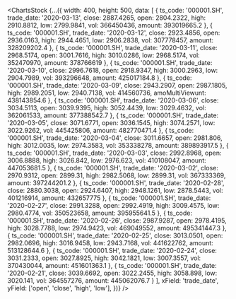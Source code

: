 <ChartsStock {...({
    width: 400,
    height: 500,
    data: [
      { ts_code: '000001.SH', trade_date: '2020-03-13', close: 2887.4265,
        open: 2804.2322, high: 2910.8812, low: 2799.9841,
        vol: 366450436, amount: 393019665.2 },
      { ts_code: '000001.SH', trade_date: '2020-03-12', close: 2923.4856,
        open: 2936.0163, high: 2944.4651, low: 2906.2838,
        vol: 307778457, amount: 328209202.4 },
      { ts_code: '000001.SH', trade_date: '2020-03-11', close: 2968.5174,
        open: 3001.7616, high: 3010.0286, low: 2968.5174,
        vol: 352470970, amount: 378766619 },
      { ts_code: '000001.SH', trade_date: '2020-03-10', close: 2996.7618,
        open: 2918.9347, high: 3000.2963, low: 2904.7989,
        vol: 393296648, amount: 425017184.8 },
      { ts_code: '000001.SH', trade_date: '2020-03-09', close: 2943.2907,
        open: 2987.1805, high: 2989.2051, low: 2940.7138,
        vol: 414560736, amoMultiViewunt: 438143854.6 },
      { ts_code: '000001.SH', trade_date: '2020-03-06', close: 3034.5113,
        open: 3039.9395, high: 3052.4439, low: 3029.4632,
        vol: 362061533, amount: 377388542.7 },
      { ts_code: '000001.SH', trade_date: '2020-03-05', close: 3071.6771,
        open: 3036.1545, high: 3074.2571, low: 3022.9262,
        vol: 445425806, amount: 482770471.4 },
      { ts_code: '000001.SH', trade_date: '2020-03-04', close: 3011.6657,
        open: 2981.806, high: 3012.0035, low: 2974.3583,
        vol: 353338278, amount: 389893917.5 },
      { ts_code: '000001.SH', trade_date: '2020-03-03', close: 2992.8968,
        open: 3006.8888, high: 3026.842, low: 2976.623,
        vol: 410108047, amount: 447053681.5 },
      { ts_code: '000001.SH', trade_date: '2020-03-02', close: 2970.9312,
        open: 2899.31, high: 2982.5068, low: 2899.31,
        vol: 367333369, amount: 397244201.2 },
      { ts_code: '000001.SH', trade_date: '2020-02-28', close: 2880.3038,
        open: 2924.6407, high: 2948.1261, low: 2878.5443,
        vol: 401216914, amount: 432657775 },
      { ts_code: '000001.SH', trade_date: '2020-02-27', close: 2991.3288,
        open: 2992.4919, high: 3009.4575, low: 2980.4774,
        vol: 350523658, amount: 395955641.5 },
      { ts_code: '000001.SH', trade_date: '2020-02-26', close: 2987.9287,
        open: 2978.4195, high: 3028.7788, low: 2974.9423,
        vol: 469049552, amount: 495341447.3 },
      { ts_code: '000001.SH', trade_date: '2020-02-25', close: 3013.0501,
        open: 2982.0696, high: 3016.9458, low: 2943.7168,
        vol: 441622762, amount: 513128644.6 },
      { ts_code: '000001.SH', trade_date: '2020-02-24', close: 3031.2333,
        open: 3027.8925, high: 3042.1821, low: 3007.3557,
        vol: 370430044, amount: 451601363.1 },
      { ts_code: '000001.SH', trade_date: '2020-02-21', close: 3039.6692,
        open: 3022.2455, high: 3058.898, low: 3020.141,
        vol: 364557276, amount: 445062076.7 }
    ],
    xField: 'trade_date',
    yField: ['open', 'close', 'high', 'low'],
})} />
